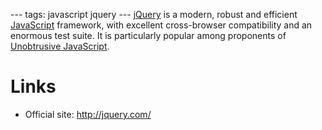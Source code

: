 ---
tags: javascript jquery
---
[[jQuery]] is a modern, robust and efficient [[JavaScript]] framework, with excellent cross-browser compatibility and an enormous test suite. It is particularly popular among proponents of [[Unobtrusive JavaScript]].

= Links =

* Official site: http://jquery.com/
